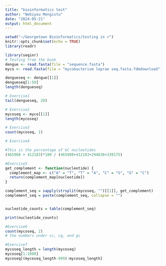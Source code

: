 ---
title: "bioinformatics test"
author: "Nebiyou Mengistu"
date: "2024-05-21"
output: html_document
---

```{r setup, include=FALSE}
setwd("~/Georgetown Bioinformatics/testing in r")
knitr::opts_chunk$set(echo = TRUE)
library(readr)
```


```{r}
library(seqinr)
# Testing from the book
dengue <- read.fasta(file = "sequence.fasta")
myco <- read.fasta(file = "mycobacterium leprae seq.fasta.fdmdownload")

dengueseq <- dengue[[1]]
dengueseq[1:50]
length(dengueseq)
```

```{r}
# Exercise1
tail(dengueseq, 20)

# Exercise2
mycoseq <- myco[[1]]
length(mycoseq)

# Exercise3
count(mycoseq, 1)

# Exercise4

#This is the percentage of GC nucleotides
(465908 + 412183)*100 / (465908+412183+294836+339175)

#Exercise5
get_complement <- function(nucleotide) {
  complement_map <- c("A" = "T", "T" = "A", "C" = "G", "G" = "C")
  return(complement_map[nucleotide])
}

complement_seq = sapply(strsplit(mycoseq, "")[[1]], get_complement)
complement_seq = paste(complement_seq, collapse = "")


nucleotide_counts = table(complement_seq)

print(nucleotide_counts)

#Exercise6
count(mycoseq, 2) 
# the numbers under cc, cg, and gc

#Exercise7
mycoseq_length = length(mycoseq)
mycoseq[1:1000]
mycoseq[(mycoseq_length-999):mycoseq_length]
```

